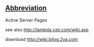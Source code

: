 ==[[Wiktionary:List of acronyms and abbreviations|Abbreviation]]==

Active Server Pages


see also http://lambda.vze.com/wiki.asp

download http://wiki.bilog.2ya.com